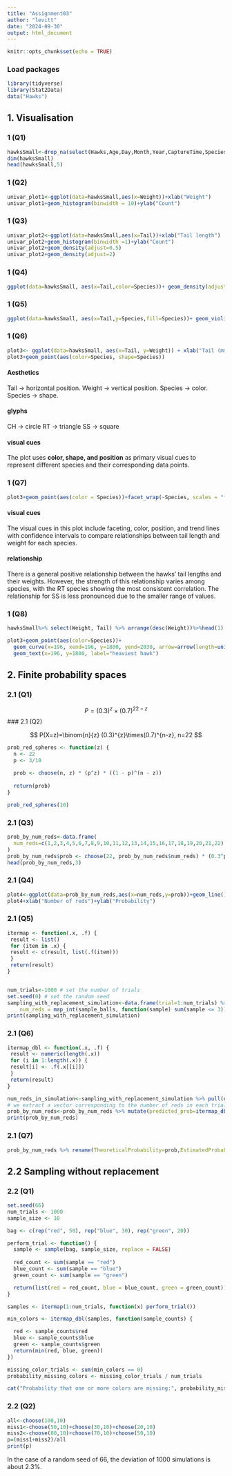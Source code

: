 ```yaml
---
title: "Assignment03"
author: "levitt"
date: "2024-09-30"
output: html_document
---
```


```r
knitr::opts_chunk$set(echo = TRUE)
```


### Load packages
```r
library(tidyverse)
library(Stat2Data)
data("Hawks")
```


## 1. Visualisation

### 1 (Q1)

```r
hawksSmall<-drop_na(select(Hawks,Age,Day,Month,Year,CaptureTime,Species,Wing,Weight,Tail))
dim(hawksSmall)
head(hawksSmall,5)
```

### 1 (Q2)

```r
univar_plot1<-ggplot(data=hawksSmall,aes(x=Weight))+xlab("Weight")
univar_plot1+geom_histogram(binwidth = 10)+ylab("Count")
```

### 1 (Q3)

```r
univar_plot2<-ggplot(data=hawksSmall,aes(x=Tail))+xlab("Tail length")
univar_plot2+geom_histogram(binwidth =1)+ylab("Count")
univar_plot2+geom_density(adjust=0.5)
univar_plot2+geom_density(adjust=2)
```

### 1 (Q4)

```r
ggplot(data=hawksSmall, aes(x=Tail,color=Species))+ geom_density(adjust=2)+ theme_bw() + xlab("Tail length") + ylab("Count")
```

### 1 (Q5)

```r
ggplot(data=hawksSmall, aes(x=Tail,y=Species,fill=Species))+ geom_violin()+ theme_bw() + xlab("Tail (mm)")+ ylab("Density")
```

### 1 (Q6)

```r
plot3<- ggplot(data=hawksSmall, aes(x=Tail, y=Weight)) + xlab("Tail (mm)") + ylab("Weight (mm)")
plot3+geom_point(aes(color=Species, shape=Species))
```

#### Aesthetics

Tail -> horizontal position.
Weight -> vertical position.
Species -> color.
Species -> shape.

#### glyphs

CH -> circle
RT -> triangle
SS -> square

#### visual cues

The plot uses **color, shape, and position** as primary visual cues to represent different species and their corresponding data points.

### 1 (Q7)

```r
plot3+geom_point(aes(color = Species))+facet_wrap(~Species, scales = "free_x")+geom_smooth(method ="lm", aes(color=Species))
```








#### visual cues

The visual cues in this plot include faceting, color, position, and trend lines with confidence intervals to compare relationships between tail length and weight for each species.



#### relationship

There is a general positive relationship between the hawks' tail lengths and their weights. However, the strength of this relationship varies among species, with the RT species showing the most consistent correlation. The relationship for SS is less pronounced due to the smaller range of values.


### 1 (Q8)
```r
hawksSmall%>% select(Weight, Tail) %>% arrange(desc(Weight))%>%head(1)
```




```r
plot3+geom_point(aes(color=Species))+ 
  geom_curve(x=196, xend=196, y=1800, yend=2030, arrow=arrow(length=unit(0.1, 'cm')), curvature=0.5) + 
  geom_text(x=196, y=1800, label="heaviest hawk")
```


## 2. Finite probability spaces

### 2.1 (Q1)

$$
P=\left ( 0.3  \right ) ^{z}\times \left ( 0.7  \right ) ^{22-z}
$$
### 2.1 (Q2)

$$
P(X=z)=\binom{n}{z} (0.3)^{z}\times(0.7)^{n-z}, n=22
$$
```r
prob_red_spheres <- function(z) {
  n <- 22
  p <- 3/10  
  
  prob <- choose(n, z) * (p^z) * ((1 - p)^(n - z))
  
  return(prob)
}

prob_red_spheres(10)
```

### 2.1 (Q3)

```r
prob_by_num_reds<-data.frame(
  num_reds=c(1,2,3,4,5,6,7,8,9,10,11,12,13,14,15,16,17,18,19,20,21,22)
)
prob_by_num_reds$prob <- choose(22, prob_by_num_reds$num_reds) * (0.3^prob_by_num_reds$num_reds) * ((0.7)^(22 - prob_by_num_reds$num_reds))
head(prob_by_num_reds,3)
```


### 2.1 (Q4)

```r
plot4<-ggplot(data=prob_by_num_reds,aes(x=num_reds,y=prob))+geom_line()
plot4+xlab("Number of reds")+ylab("Probability")
```

### 2.1 (Q5)

```r
itermap <- function(.x, .f) {
 result <- list()
 for (item in .x) {
 result <- c(result, list(.f(item)))
 }
 return(result)
}


num_trials<-1000 # set the number of trials
set.seed(0) # set the random seed
sampling_with_replacement_simulation<-data.frame(trial=1:num_trials) %>% mutate(sample_balls = itermap(.x=trial, function(x){sample(10,22, replace = TRUE)}),
    num_reds = map_int(sample_balls, function(sample) sum(sample <= 3)))
print(sampling_with_replacement_simulation)
```

### 2.1 (Q6)

```r
itermap_dbl <- function(.x, .f) {
 result <- numeric(length(.x))
 for (i in 1:length(.x)) {
 result[i] <- .f(.x[[i]])
 }
 return(result)
}

num_reds_in_simulation<-sampling_with_replacement_simulation %>% pull(num_reds) 
# we extract a vector corresponding to the number of reds in each trial
prob_by_num_reds<-prob_by_num_reds %>% mutate(predicted_prob=itermap_dbl(.x=num_reds, function(.x) sum(num_reds_in_simulation==.x))/num_trials)
print(prob_by_num_reds)
```

### 2.1 (Q7)

```r
prob_by_num_reds %>% rename(TheoreticalProbability=prob,EstimatedProbability=predicted_prob) %>% ggplot() + geom_line(aes(x=num_reds, y=TheoreticalProbability)) + geom_line(aes(x=num_reds, y=EstimatedProbability), linetype='dashed') + geom_point(aes(x=num_reds, y=EstimatedProbability)) + theme_bw() + xlab("Number of reds") + ylab("Probabilities")

```

## 2.2 Sampling without replacement

### 2.2 (Q1)

```r

set.seed(66)
num_trials <- 1000
sample_size <- 10

bag <- c(rep("red", 50), rep("blue", 30), rep("green", 20))

perform_trial <- function() {
  sample <- sample(bag, sample_size, replace = FALSE)
  
  red_count <- sum(sample == "red")
  blue_count <- sum(sample == "blue")
  green_count <- sum(sample == "green")

  return(list(red = red_count, blue = blue_count, green = green_count))
}

samples <- itermap(1:num_trials, function(x) perform_trial())

min_colors <- itermap_dbl(samples, function(sample_counts) {

  red <- sample_counts$red
  blue <- sample_counts$blue
  green <- sample_counts$green
  return(min(red, blue, green))
})

missing_color_trials <- sum(min_colors == 0)
probability_missing_colors <- missing_color_trials / num_trials

cat("Probability that one or more colors are missing:", probability_missing_colors, "\n")
```

### 2.2 (Q2)

```r
all<-choose(100,10)
miss1<-choose(50,10)+choose(30,10)+choose(20,10)
miss2<-choose(80,10)+choose(70,10)+choose(50,10)
p=(miss1+miss2)/all
print(p)
```
In the case of a random seed of 66, the deviation of 1000 simulations is about 2.3%.




















